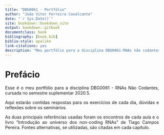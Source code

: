 ```yaml
--- 
title: "DBG0061 - Portfólio"
author: "João Vitor Ferreira Cavalcante"
date: "`r Sys.Date()`"
site: bookdown::bookdown_site
output: bookdown::gitbook
documentclass: book
bibliography: [book.bib]
biblio-style: apalike
link-citations: yes
description: "Meu portfólio para a disciplina DBG0061-RNAs não codantes"
---
```

<style>
body {
text-align: justify}
</style>

# Prefácio

Esse é o meu portfólio para a disciplina DBG0061 - RNAs Não Codantes, cursada no semestre suplementar 2020.5.

Aqui estarão contidas respostas para os exercícios de cada dia, dúvidas e reflexões sobre os seminários.

As duas principais referências usadas foram os encontros de cada aula e o livro "Introdução ao universo dos non-coding RNAs" de Tiago Campos Pereira. Fontes alternativas, se utilizadas, são citadas em cada capítulo.